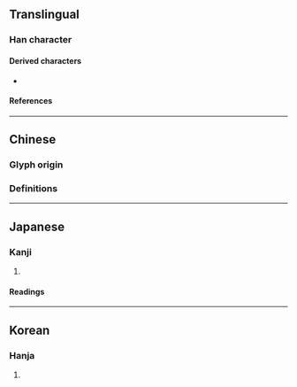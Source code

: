 {{also|岩}}
{{character info/new}}
==Translingual==

===Han character===
{{Han char|rn=46|rad=山|as=09|sn=12|four=60772|canj=RRRU,XRRRU|ids=⿱品山}}

====Derived characters====
* {{l|mul|[[𬤠]], [[澏]], [[癌]]}}

====References====
{{Han ref|kx=0316.290|dkj=08294|dj=0617.080|hdz=10787.020|uh=5D52}}

----

==Chinese==

===Glyph origin===
{{Han etyl}}

===Definitions===
{{zh-see|岩|v}}

----

==Japanese==

===Kanji===
{{ja-kanji|grade=|rs=山09}}

# {{rfdef|ja|sort=山09}}

====Readings====
{{ja-readings|goon=げん|kanon=がん|kun=いわ,そびえる}}

----

==Korean==

===Hanja===
{{ko-hanja|hangeul=암|rv=am|mr=am}}

# {{rfdef|ko|sort=山09}}